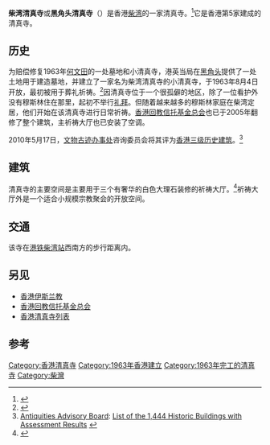 {{Infobox religious building
| name = 柴湾清真寺<br>Chai Wan Mosque
| native_name = 柴灣清真寺
| native_name_lang = zh
| image = Chai Wan Mosque 06.jpg
| image_upright =
| caption = 
| map_type = Hong Kong Island
| map_size = 225
| map_alt = 
| map_relief = 
| map_caption = 
| coordinates           = {{coord|22|15|34|N|114|13|59|E|type:landmark_region:HK|display=inline,title}}
| coordinates_footnotes = 
| religious_affiliation = [[伊斯兰教|伊斯兰教]]
| locale =
| location = {{HKG}}[[东区_(香港)|東區]][[柴湾|柴湾]]大潭峡[[歌連臣角道|歌連臣角道]]
| deity = 
| rite = 
| sect = 
| tradition = [[逊尼派|逊尼派]]
| festival = <!-- or | festivals = -->
| cercle = 
| sector = 
| administration = 
| consecration_year = 
| organisational_status = <!-- or | organizational_status = -->
| functional_status = 
| heritage_designation = 
| ownership = 
| governing_body = 
| leadership = 
| bhattaraka = 
| patron =  
| architect = 
| architecture_type = [[清真寺|清真寺]]
| architecture_style = 
| founded_by = 
| creator = 
| funded_by = 
| general_contractor = 
| established = 
| groundbreaking = 
| year_completed = 1963年8月4日
| construction_cost = 
| date_demolished = <!-- or | date_destroyed = -->
| facade_direction = 
| capacity = 
| length = 
| width = 
| width_nave = 
| interior_area = 
| height_max = 
| dome_quantity = 1
| dome_height_outer = 
| dome_height_inner = 
| dome_dia_outer = 
| dome_dia_inner = 
| minaret_quantity = 
| minaret_height = 
| spire_quantity = 
| spire_height = 
| site_area = 
| temple_quantity = 
| monument_quantity = 
| shrine_quantity = 
| inscriptions = 
| materials = 
| elevation_m = <!-- or | elevation_ft = -->
| elevation_footnotes = 
| nrhp = 
| designated = 
| added = 
| refnum = 
| footnotes = 
| website = 
}}

'''柴湾清真寺'''或'''黑角头清真寺'''（{{lang-en|Chai Wan Mosque}}）是香港[[柴湾|柴湾]]的一家清真寺。<ref>{{cite web |url=http://www.islam.org.hk/eng/E-HKmosque.asp |title=Masjids / Islamic Centres in Hong Kong |publisher=Islam.org.hk |date= |accessdate=2014-04-21 |archive-date=2017-08-03 |archive-url=https://web.archive.org/web/20170803144038/http://www.islam.org.hk/eng/E-HKmosque.asp |dead-url=no }}</ref>它是香港第5家建成的清真寺。

== 历史 ==
为赔偿修复1963年[[何文田|何文田]]的一处墓地和小清真寺，港英当局在[[黑角头|黑角头]]提供了一处土地用于建造墓地，并建立了一家名为柴湾清真寺的小清真寺，于1963年8月4日开放，最初被用于葬礼祈祷。<ref name="Ho2013">{{cite book|author=Wai-Yip Ho|title=Islam and China's Hong Kong: Ethnic Identity, Muslim Networks and the New Silk Road|url=https://books.google.com/books?id=IPm4DU8MMNIC&pg=PA32|date=7 June 2013|publisher=Routledge|isbn=1-134-09807-3|pages=32–}}</ref>因清真寺位于一个很孤僻的地区，除了一位看护外没有穆斯林住在那里，起初不举行[[礼拜_(伊斯兰教)|礼拜]]。但随着越来越多的穆斯林家庭在柴湾定居，他们开始在该清真寺进行日常祈祷。[[香港回教信托基金总会|香港回教信托基金总会]]也已于2005年翻修了整个建筑，主祈祷大厅也已安装了空调。

2010年5月17日，[[文物古迹办事处|文物古迹办事处]]咨询委员会将其评为[[香港三级历史建筑列表|香港三级历史建筑]]。<ref>[[Antiquities_Advisory_Board|Antiquities Advisory Board]]: [https://www.aab.gov.hk/form/AAB-SM-chi.pdf List of the 1,444 Historic Buildings with Assessment Results] {{Wayback|url=https://www.aab.gov.hk/form/AAB-SM-chi.pdf |date=20200126151137 }}</ref>

== 建筑 ==
清真寺的主要空间是主要用于三个有奢华的白色大理石装修的祈祷大厅。<ref name="leidenuniv1">{{cite journal|url=https://openaccess.leidenuniv.nl/bitstream/handle/1887/16773/ISIM_10_Contested_Mosques_in_Hong_Kong.pdf?sequence=1|title=Contested Mosques in Hong Kong|publisher=openaccess.leidenuniv.nl|journal=Space and Architecture|author=Ho Wai-yip|page=14|accessdate=2014-08-23|archive-date=2016-03-03|archive-url=https://web.archive.org/web/20160303235302/https://openaccess.leidenuniv.nl/bitstream/handle/1887/16773/ISIM_10_Contested_Mosques_in_Hong_Kong.pdf?sequence=1|dead-url=no}}</ref>祈祷大厅外是一个适合小规模宗教聚会的开放空间。

== 交通 ==
该寺在[[港铁|港铁]][[柴湾站|柴湾站]]西南方的步行距离内。

== 另见 ==
*[[香港伊斯兰教|香港伊斯兰教]]
*[[香港回教信托基金总会|香港回教信托基金总会]]
*[[香港清真寺列表|香港清真寺列表]]

== 参考 ==
{{Reflist}}
{{commons category}}
{{香港清真寺}}

[[Category:香港清真寺|Category:香港清真寺]]
[[Category:1963年香港建立|Category:1963年香港建立]]
[[Category:1963年完工的清真寺|Category:1963年完工的清真寺]]
[[Category:柴灣|Category:柴灣]]